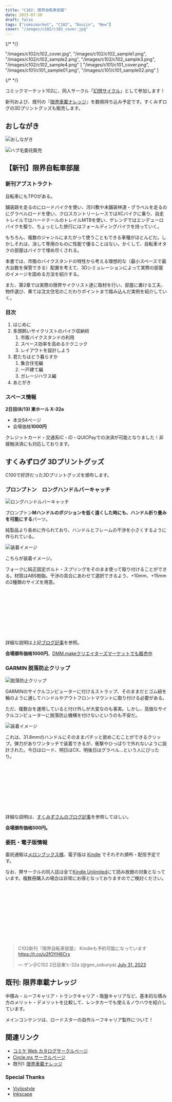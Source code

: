 ```yaml
---
title: "C102: 限界自転車部屋"
date: 2023-07-30
draft: false
tags: ["comicmarket", "C102", "Doujin", "New"]
cover: "/images/c102/c102_cover.jpg"
---
```


{/* <!-- textlint-disable --> */}

  "/images/c102/c102_cover.jpg",
  "/images/c102/c102_sample1.png",
  "/images/c102/c102_sample2.png",
  "/images/c102/c102_sample3.png",
  "/images/c102/c102_sample4.png"
]
  "/images/c101/c101_cover.png",
  "/images/c101/c101_sample01.png",
  "/images/c101/c101_sample02.png"
]

{/* <!-- textlint-enable --> */}

コミックマーケット102に、同人サークル「[幻想サイクル](https://webcatalog.circle.ms/Perma/Circle/10349446/)」として参加します！

新刊および、既刊の『[限界車載ナレッジ](/c101/)』を数冊持ち込み予定です。すくみずログの3Dプリントグッズも販売します。

## おしながき

![おしながき](/images/c102/c102_oshinagaki.png)

![ハブ毛委託販売](/images/c102/hubge-webpage.png)

## 【新刊】限界自転車部屋

<SampleSlide sampleImageUrls={samples} />

### 新刊アブストラクト

自転車にもTPOがある。

舗装路を走るのにロードバイクを使い、河川敷や未舗装林道・グラベルを走るのにグラベルロードを使い、クロスカントリーレースではXCバイクに乗り、自走トレイルではハードテールのトレイルMTBを使い、ゲレンデではエンデューロバイクを駆り、ちょっとした旅行にはフォールディングバイクを持っていく。

もちろん、複数のジャンルにまたがって使うこともできる車種がほとんどだ。しかしそれは、決して専用のものに性能で優ることはない。かくして、自転車オタクの部屋はバイクで埋め尽くされる。

本書では、市販のバイクスタンドの特性から考える理想的な（最小スペースで最大台数を保管できる）配置を考えて、3Dシミュレーションによって実際の部屋のイメージを固める方法を紹介する。

また、第2章では実際の限界サイクリスト達に取材を行い、部屋に置ける工夫、物件選び、果ては注文住宅のこだわりポイントまで踏み込んだ実例を紹介していく。

### 目次

1. はじめに
2. 多頭飼いサイクリストのバイク収納術
   1. 市販バイクスタンドの利用
   2. スペース効率を高めるテクニック
   3. レイアウトを設計しよう
3. 君たちはどう暮らすか
   1. 集合住宅編
   2. 一戸建て編
   3. ガレージハウス編
4. あとがき

### スペース情報

**2日目(8/13) 東ホール X-32a**

- 本文64ページ
- 会場価格**1000円**

クレジットカード・交通系IC・iD・QUICPayでの決済が可能となりました！非接触決済にも対応しております。

## すくみずログ 3Dプリントグッズ

C100で好評だった3Dプリントグッズを頒布します。

### ブロンプトン　ロングハンドルバーキャッチ

![ロングハンドルバーキャッチ](/images/c102/handlebar-catch.jpg)

ブロンプトン**Mハンドルのポジションを低く遠くした時にも、ハンドル折り畳みを可能にする**パーツ。

純製品より長めに作られており、ハンドルとフレームの干渉を小さくするように作られている。

![装着イメージ](/images/c102/116571_0.jpg)

こちらが装着イメージ。

フォークに純正固定ボルト・スプリングをそのまま使って取り付けることができる。材質はABS樹脂。干渉の具合にあわせて選択できるよう、+10mm、+15mmの2種類のサイズを用意。

<div class="iframely-embed">
  <div class="iframely-responsive" style="height: 140px; padding-bottom: 0;">
    <a
      href="https://skmzlog.com/brompton-long-handlebar-catch/"
      data-iframely-url="//iframely.net/IQwaJrO?card=small"
    ></a>
  </div>
</div>

詳細な説明は上記[ブログ記事](https://skmzlog.com/brompton-long-handlebar-catch/)を参照。

**会場頒布価格1000円**。[DMM.makeクリエイターズマーケットでも販売中](https://make.dmm.com/shop/236079/)

### GARMIN 脱落防止クリップ

![脱落防止クリップ](/images/c102/garmin-strap.jpg)

GARMINのサイクルコンピューターに付けるストラップ、そのままだとゴム紐を輪のように通してハンドルやアウトフロントマウントに取り付ける必要がある。

ただ、複数台を運用していると付け外しが大変なのも事実。しかし、高価なサイクルコンピューターに脱落防止機構を付けないというのも不安だ。

![装着イメージ](/images/c102/116573_0.jpg)

これは、31.8mmのハンドルにそのままパチッと嵌めこむことができるクリップ。弾力がありワンタッチで装着できるが、衝撃やひっぱりで外れないように設計された。今日はロード、明日はCX、明後日はグラベル…という人にぴったり。

<div class="iframely-embed">
  <div class="iframely-responsive" style="height: 140px; padding-bottom: 0;">
    <a
      href="https://skmzlog.com/garmin-tether-clip/"
      data-iframely-url="//iframely.net/BxrZjTl?card=small"
    ></a>
  </div>
</div>

詳細な説明は、[すくみずさんのブログ記事](https://skmzlog.com/garmin-tether-clip/)を参照してほしい。

**会場頒布価格500円。**

### 委託・電子版情報

委託通販は[メロンブックス様](https://www.melonbooks.co.jp/detail/detail.php?product_id=2027847)、電子版は [Kindle](https://amzn.to/3QfYLgP) でそれぞれ頒布・配信予定です。

なお、弊サークルの同人誌は全て[Kindle Unlimited](https://amzn.to/3GsXhaT)にて読み放題の対象となっています。複数冊購入の場合は非常にお得となっておりますのでご検討ください。

<div class="iframely-embed">
  <div class="iframely-responsive" style="height: 170px; padding-bottom: 0;">
    <a
      href="https://www.melonbooks.co.jp/detail/detail.php?product_id=2027847"
      data-iframely-url="//iframely.net/LOCtvBm"
    ></a>
  </div>
</div>

<blockquote class="twitter-tweet" data-partner="tweetdeck">
  <p lang="ja" dir="ltr">
    C102新刊『限界自転車部屋』 Kindleも予約可能になっています
    <a href="https://t.co/u2fOYH6Crx">https://t.co/u2fOYH6Crx</a>
  </p>
  &mdash; ゲン＠C102 2日目東𝕏-32a (@gen_sobunya) <a href="https://twitter.com/gen_sobunya/status/1685957302745194496?ref_src=twsrc%5Etfw">July 31, 2023</a>
</blockquote>

## 既刊: 限界車載ナレッジ

<SampleSlide sampleImageUrls={samples_c101} />

中積み・ルーフキャリア・トランクキャリア・吸盤キャリアなど、基本的な積み方のメリット・デメリットを比較して、レンタカーでも使えるノウハウを紹介しています。

メインコンテンツは、ロードスターの自作ルーフキャリア製作について！

## 関連リンク

- [コミケ Web カタログサークルページ](https://webcatalog.circle.ms/Perma/Circle/10349446/)
- [Circle.ms サークルページ](https://portal.circle.ms/Circle/Index/10349446)
- 既刊1: [限界車載ナレッジ](/c101/)

### Special Thanks

- [Vivliostyle](https://vivliostyle.org/)
- [Inkscape](https://inkscape.org/)
